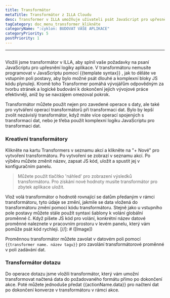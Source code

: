```yaml
---
title: Transformátor
metaTitle: Transformátor z ILLA Cloudu
desc: Transformer v ILLA umožňuje uživateli psát JavaScript pro upřesnění aplikační logiky
tagCategory: doc_menu_transformer_klikněte
categoryName: ":cyklon: BUDOVAT VAŠE APLIKACE"
categoryPriority: 5
postPriority: 1
---
```


* * *

## <h2 hidden>transformátor</h2>

Vložili jsme transformátor v ILLA, aby splnil vaše požadavky na psaní JavaScriptu pro upřesnění logiky aplikace. V transformátoru nemusíte programovat v JavaScriptu pomocí {{template syntax}} , jak to děláte ve vstupním poli postavy, aby bylo možné psát dlouhé a komplexní bloky JS kódu plynuleji. Kromě toho Transformer pomáhá vývojářům odpovědným za tvorbu stránek a logické budování k dokončení jejich vývojové práce efektivněji, aniž by se navzájem omezoval pokrok.

Transformátor můžete použít nejen pro zavedené operace s daty, ale také pro vytváření operací transformátorů při transformaci dat. Bylo by lepší zvolit nezávislý transformátor, když máte více operací spojených s transformací dat, nebo je třeba použít komplexní logiku JavaScriptu pro transformaci dat.

### Kreativní transformátory

Klikněte na kartu Transformers v seznamu akcí a klikněte na "+ Nové" pro vytvoření transformátoru. Po vytvoření se zobrazí v seznamu akcí. Po výběru můžete změnit název, zapsat JS kód, uložit a spustit jej v konfiguračním panelu.

> Můžete použít tlačítko 'náhled' pro zobrazení výsledků transformátoru. Pro získání nové hodnoty musíte transformátor pro zbytek aplikace uložit.

Vlož volá transformátor o hodnotě rovnající se datům předaným v rámci transformátoru, tyto údaje se změní, jakmile se data vložená do transformátoru změní pomocí kódu transformátoru. Stejně jako u vstupního pole postavy můžete stále použít syntaxi šablony k volání globální proměnné č. Když píšete JS kód pro volání, konkrétní název datové proměnné naleznete v pracovním prostoru v levém panelu, který vám pomůže psát kód rychleji.
[//]\: # ([Image])

Proměnnou transformátor můžete zavolat v datovém poli pomocí `{{transformer name. název tagu}}` pro zavolání transformátorové proměnné v poli zadávání dat.

### Transformátor dotazu

Do operace dotazu jsme vložili transformátor, který vám umožní transformovat načtená data do požadovaného formátu přímo po dokončení akce. Poté můžete jednoduše předat {{actionName.data}} pro načtení dat po dokončení konverze v transformátoru v rámci akce.
